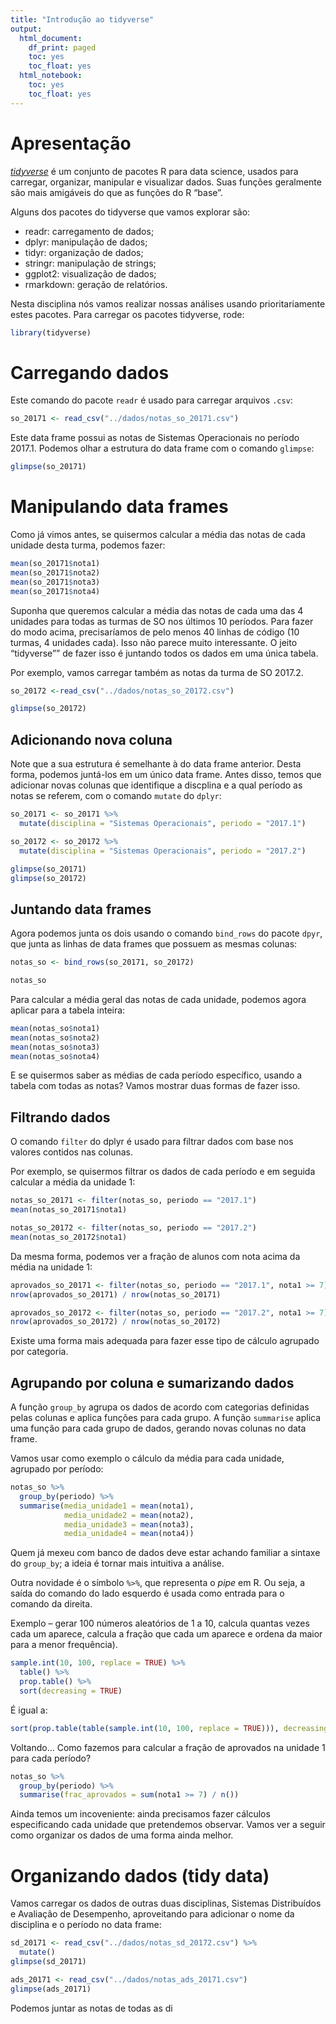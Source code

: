 ```yaml
---
title: "Introdução ao tidyverse"
output:
  html_document:
    df_print: paged
    toc: yes
    toc_float: yes
  html_notebook:
    toc: yes
    toc_float: yes
---
```


# Apresentação

[*tidyverse*](https://www.tidyverse.org/) é um conjunto de pacotes R para data science, usados para carregar, organizar, manipular e visualizar dados. Suas funções geralmente são mais amigáveis do que as funções do R "base".

Alguns dos pacotes do tidyverse que vamos explorar são:

- readr: carregamento de dados;
- dplyr: manipulação de dados;
- tidyr: organização de dados;
- stringr: manipulação de strings;
- ggplot2: visualização de dados;
- rmarkdown: geração de relatórios.

Nesta disciplina nós vamos realizar nossas análises usando prioritariamente estes pacotes.
Para carregar os pacotes tidyverse, rode:

```r
library(tidyverse)
```

# Carregando dados

Este comando do pacote `readr` é usado para carregar arquivos `.csv`:

```r
so_20171 <- read_csv("../dados/notas_so_20171.csv")
```

Este data frame possui as notas de Sistemas Operacionais no período 2017.1. Podemos olhar a estrutura do data frame com o comando `glimpse`:

```r
glimpse(so_20171)
```

# Manipulando data frames

Como já vimos antes, se quisermos calcular a média das notas de cada unidade desta turma, podemos fazer:

```r
mean(so_20171$nota1)
mean(so_20171$nota2)
mean(so_20171$nota3)
mean(so_20171$nota4)
```

Suponha que queremos calcular a média das notas de cada uma das 4 unidades para todas as turmas de SO nos últimos 10 períodos. Para fazer do modo acima, precisaríamos de pelo menos 40 linhas de código (10 turmas, 4 unidades cada). Isso não parece muito interessante. O jeito "tidyverse"" de fazer isso é juntando todos os dados em uma única tabela.

Por exemplo, vamos carregar também as notas da turma de SO 2017.2.

```r
so_20172 <-read_csv("../dados/notas_so_20172.csv")

glimpse(so_20172)
```

## Adicionando nova coluna

Note que a sua estrutura é semelhante à do data frame anterior. Desta forma, podemos juntá-los em um único data frame. Antes disso, temos que adicionar novas colunas que identifique a discplina e a qual período as notas se referem, com o comando `mutate` do `dplyr`:

```r
so_20171 <- so_20171 %>%
  mutate(disciplina = "Sistemas Operacionais", periodo = "2017.1")

so_20172 <- so_20172 %>%
  mutate(disciplina = "Sistemas Operacionais", periodo = "2017.2")

glimpse(so_20171)
glimpse(so_20172)
```

## Juntando data frames

Agora podemos junta os dois usando o comando `bind_rows` do pacote `dpyr`, que junta as linhas de data frames que possuem as mesmas colunas:

```r
notas_so <- bind_rows(so_20171, so_20172)

notas_so
```

Para calcular a média geral das notas de cada unidade, podemos agora aplicar para a tabela inteira:

```r
mean(notas_so$nota1)
mean(notas_so$nota2)
mean(notas_so$nota3)
mean(notas_so$nota4)
```

E se quisermos saber as médias de cada período específico, usando a tabela com todas as notas? Vamos mostrar duas formas de fazer isso.

## Filtrando dados

O comando `filter` do dplyr é usado para filtrar dados com base nos valores contidos nas colunas.

Por exemplo, se quisermos filtrar os dados de cada período e em seguida calcular a média da unidade 1:

```r
notas_so_20171 <- filter(notas_so, periodo == "2017.1")
mean(notas_so_20171$nota1)

notas_so_20172 <- filter(notas_so, periodo == "2017.2")
mean(notas_so_20172$nota1)
```

Da mesma forma, podemos ver a fração de alunos com nota acima da média na unidade 1:

```r
aprovados_so_20171 <- filter(notas_so, periodo == "2017.1", nota1 >= 7)
nrow(aprovados_so_20171) / nrow(notas_so_20171)

aprovados_so_20172 <- filter(notas_so, periodo == "2017.2", nota1 >= 7)
nrow(aprovados_so_20172) / nrow(notas_so_20172)
```

Existe uma forma mais adequada para fazer esse tipo de cálculo agrupado por categoria.

## Agrupando por coluna e sumarizando dados

A função `group_by` agrupa os dados de acordo com categorias definidas pelas colunas e aplica funções para cada grupo. A função `summarise` aplica uma função para cada grupo de dados, gerando novas colunas no data frame.

Vamos usar como exemplo o cálculo da média para cada unidade, agrupado por período:

```r
notas_so %>%
  group_by(periodo) %>%
  summarise(media_unidade1 = mean(nota1),
            media_unidade2 = mean(nota2),
            media_unidade3 = mean(nota3),
            media_unidade4 = mean(nota4))
```

Quem já mexeu com banco de dados deve estar achando familiar a sintaxe do `group_by`; a ideia é tornar mais intuitiva a análise.

Outra novidade é o símbolo `%>%`, que representa o *pipe* em R. Ou seja, a saída do comando do lado esquerdo é usada como entrada para o comando da direita.

Exemplo -- gerar 100 números aleatórios de 1 a 10, calcula quantas vezes cada um aparece, calcula a fração que cada um aparece e ordena da maior para a menor frequência).

```r
sample.int(10, 100, replace = TRUE) %>%
  table() %>%
  prop.table() %>%
  sort(decreasing = TRUE)
```

É igual a:

```r
sort(prop.table(table(sample.int(10, 100, replace = TRUE))), decreasing = TRUE)
```

Voltando... Como fazemos para calcular a fração de aprovados na unidade 1 para cada período?

```r
notas_so %>%
  group_by(periodo) %>%
  summarise(frac_aprovados = sum(nota1 >= 7) / n())
```

Ainda temos um incoveniente: ainda precisamos fazer cálculos especificando cada unidade que pretendemos observar. Vamos ver a seguir como organizar os dados de uma forma ainda melhor.

# Organizando dados (tidy data)

Vamos carregar os dados de outras duas disciplinas, Sistemas Distribuídos e Avaliação de Desempenho, aproveitando para adicionar o nome da disciplina e o período no data frame:

```r
sd_20171 <- read_csv("../dados/notas_sd_20172.csv") %>%
  mutate()
glimpse(sd_20171)

ads_20171 <- read_csv("../dados/notas_ads_20171.csv")
glimpse(ads_20171)
```

Podemos juntar as notas de todas as di
